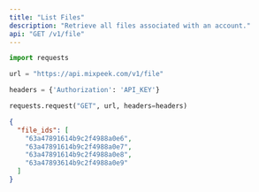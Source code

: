 ```yaml
---
title: "List Files"
description: "Retrieve all files associated with an account."
api: "GET /v1/file"
---
```


<RequestExample>

```python Python
import requests

url = "https://api.mixpeek.com/v1/file"

headers = {'Authorization': 'API_KEY'}

requests.request("GET", url, headers=headers)
```

</RequestExample>

<ResponseExample>

```json Response
{
  "file_ids": [
    "63a47891614b9c2f4988a0e6",
    "63a47891614b9c2f4988a0e7",
    "63a47891614b9c2f4988a0e8",
    "63a47893614b9c2f4988a0e9"
  ]
}
```

</ResponseExample>
